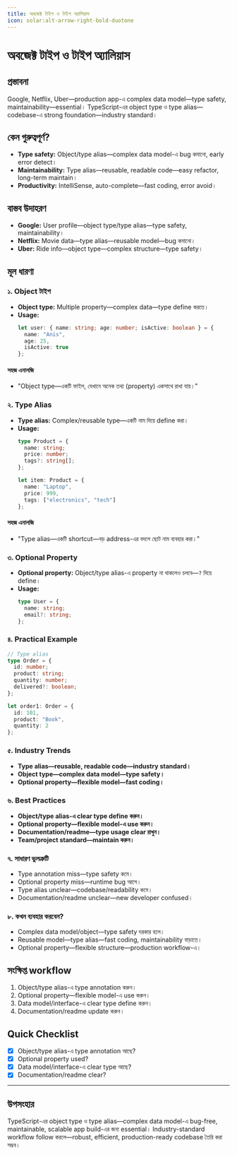 ```yaml
---
title: অবজেক্ট টাইপ ও টাইপ অ্যালিয়াস
icon: solar:alt-arrow-right-bold-duotone
---
```


# অবজেক্ট টাইপ ও টাইপ অ্যালিয়াস

## প্রস্তাবনা

Google, Netflix, Uber—production app-এ complex data model—type safety, maintainability—essential। TypeScript-এর object type ও type alias—codebase-এ strong foundation—industry standard।

## কেন গুরুত্বপূর্ণ?

- **Type safety:** Object/type alias—complex data model-এ bug কমানো, early error detect।
- **Maintainability:** Type alias—reusable, readable code—easy refactor, long-term maintain।
- **Productivity:** IntelliSense, auto-complete—fast coding, error avoid।

## বাস্তব উদাহরণ

- **Google:** User profile—object type/type alias—type safety, maintainability।
- **Netflix:** Movie data—type alias—reusable model—bug কমানো।
- **Uber:** Ride info—object type—complex structure—type safety।

## মূল ধারণা

### ১. Object টাইপ

- **Object type:** Multiple property—complex data—type define করতে।
- **Usage:**
  ```typescript
  let user: { name: string; age: number; isActive: boolean } = {
    name: "Anis",
    age: 25,
    isActive: true
  };
  ```

#### সহজ এনালজি

- "Object type—একটি ফাইল, যেখানে অনেক তথ্য (property) একসাথে রাখা যায়।"

### ২. Type Alias

- **Type alias:** Complex/reusable type—একটি নাম দিয়ে define করা।
- **Usage:**
  ```typescript
  type Product = {
    name: string;
    price: number;
    tags?: string[];
  };

  let item: Product = {
    name: "Laptop",
    price: 999,
    tags: ["electronics", "tech"]
  };
  ```

#### সহজ এনালজি

- "Type alias—একটি shortcut—বড় address-এর বদলে ছোট নাম ব্যবহার করা।"

### ৩. Optional Property

- **Optional property:** Object/type alias-এ property না থাকলেও চলবে—`?` দিয়ে define।
- **Usage:**
  ```typescript
  type User = {
    name: string;
    email?: string;
  };
  ```

### ৪. Practical Example

```typescript
// Type alias
type Order = {
  id: number;
  product: string;
  quantity: number;
  delivered?: boolean;
};

let order1: Order = {
  id: 101,
  product: "Book",
  quantity: 2
};
```

### ৫. Industry Trends

- **Type alias—reusable, readable code—industry standard।**
- **Object type—complex data model—type safety।**
- **Optional property—flexible model—fast coding।**

### ৬. Best Practices

- **Object/type alias-এ clear type define করুন।**
- **Optional property—flexible model-এ use করুন।**
- **Documentation/readme—type usage clear রাখুন।**
- **Team/project standard—maintain করুন।**

### ৭. সাধারণ ভুলত্রুটি

- Type annotation miss—type safety কমে।
- Optional property miss—runtime bug আসে।
- Type alias unclear—codebase/readability কমে।
- Documentation/readme unclear—new developer confused।

### ৮. কখন ব্যবহার করবেন?

- Complex data model/object—type safety দরকার হলে।
- Reusable model—type alias—fast coding, maintainability বাড়াতে।
- Optional property—flexible structure—production workflow-এ।

## সংক্ষিপ্ত workflow

1. Object/type alias-এ type annotation করুন।
2. Optional property—flexible model-এ use করুন।
3. Data model/interface-এ clear type define করুন।
4. Documentation/readme update করুন।

## Quick Checklist

- [x] Object/type alias-এ type annotation আছে?
- [x] Optional property used?
- [x] Data model/interface-এ clear type আছে?
- [x] Documentation/readme clear?

---

## উপসংহার

TypeScript-এর object type ও type alias—complex data model-এ bug-free, maintainable, scalable app build-এর জন্য essential। Industry-standard workflow follow করলে—robust, efficient, production-ready codebase তৈরি করা সম্ভব।

